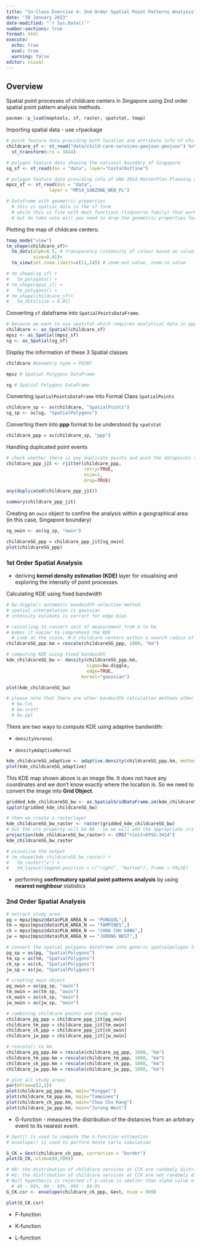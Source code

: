 ```yaml
---
title: "In-Class Exercise 4: 2nd Order Spatial Point Patterns Analysis"
date: "30 January 2023"
date-modified: "`r Sys.Date()`"
number-sections: true
format: html
execute: 
  echo: true
  eval: true
  warning: false
editor: visual
---
```


## Overview

Spatial point processes of childcare centers in Singapore using 2nd order spatial point pattern analysis methods.

```r
pacman::p_load(maptools, sf, raster, spatstat, tmap)
```

Importing spatial data - use `sf`package

```r
# point feature data providing both location and attribute info of childcare centres
childcare_sf <- st_read("data/child-care-services-geojson.geojson") %>%
  st_transform(crs = 3414)

# polygon feature data showing the national boundary of Singapore
sg_sf <- st_read(dsn = "data", layer="CostalOutline")

# polygon feature data providing info of URA 2014 MasterPlan Planning Subzone boundary data
mpsz_sf <- st_read(dsn = "data", 
                layer = "MP14_SUBZONE_WEB_PL")

# Dataframe with geometric properties
  # this is spatial data in the sf form
  # while this is fine with most functions (tidyverse family) that work well with tibble dataframe
  # but do take note will you need to drop the geometric properties for other methods...
```

Plotting the map of childcare centers:

```r
tmap_mode("view")
tm_shape(childcare_sf)+
  tm_dots(alph=0.5, # transparency (intensity of colour based on value)
          size=0.01)+
  tm_view(set.zoom.limits=c(11,24)) # zoom-out value, zoom-in value
```

```r
# tm_shape(sg_sf) +
#   tm_polygons() +
# tm_shape(mpsz_sf) +
#   tm_polygons() +
# tm_shape(childcare_sf)+
#   tm_dots(size = 0.01)
```

Converting `sf` dataframe into `SpatialPointsDataFrame`.

```r
# because we want to use spatstat which requires analytical data in ppp object form we need to convert the data 
childcare <- as_Spatial(childcare_sf)
mpsz <- as_Spatial(mpsz_sf)
sg <- as_Spatial(sg_sf)
```

Display the information of these 3 Spatial classes

```r
childcare #Geometry type = POINT
```

```r
mpsz # Spatial Polygons DataFrame
```

```r
sg # Spatial Polygons DataFrame
```

Converting `SpatialPointsDataFrame` into Formal Class `SpatialPoints`

```r
childcare_sp <- as(childcare, "SpatialPoints")
sg_sp <- as(sg, "SpatialPolygons")
```

Converting them into **ppp** format to be understood by `spatstat`

```r
childcare_ppp = as(childcare_sp, "ppp")
```

Handling duplicated point events

```r
# check whether there is any duplicate points and push the datapoints slightly through jittering to avoid duplication.
childcare_ppp_jit <- rjitter(childcare_ppp,
                             retry=TRUE,
                             nsim=1,
                             drop=TRUE)

any(duplicated(childcare_ppp_jit))
```

```r
summary(childcare_ppp_jit)
```

Creating an `owin` object to confine the analysis within a geographical area (in this case, Singapore boundary)

```r
sg_owin <- as(sg_sp, "owin")

childcareSG_ppp = childcare_ppp_jit[sg_owin]
plot(childcareSG_ppp)
```

### 1st Order Spatial Analysis

-   deriving **kernel density estimation (KDE)** layer for visualising and exploring the intensity of point processes

Calculating KDE using fixed bandwidth

```r
# bw.diggle() automatic bandwidth selection method
# spatial interpolation is gaussian
# intensity estimate is correct for edge bias

# rescalling to convert unit of measurement from m to km
# makes it easier to comprehend the KDE
  # Look at the scale, 0-5 childcare centers within a search radius of 1km
childcareSG_ppp.km = rescale(childcareSG_ppp, 1000, "km")

# computing KDE using fixed bandwidth
kde_childcareSG_bw <- density(childcareSG_ppp.km,
                              sigma=bw.diggle,
                              edge=TRUE,
                            kernel="gaussian") 

plot(kde_childcareSG_bw)

# please note that there are other bandwidth calculation methods other than bw.diggle
  # bw.CvL
  # bw.scott
  # bw.ppl
```

There are two ways to compute KDE using adaptive bandwidth:

-   `densityVoronoi`

-   `densityAdaptiveKernal`

```r
kde_childcareSG_adaptive <- adaptive.density(childcareSG_ppp.km, method="kernel")
plot(kde_childcareSG_adaptive)
```

This KDE map shown above is an image file. It does not have any coordinates and we don't know exactly where the location is. So we need to convert the image into **Grid Object**.

```r
gridded_kde_childcareSG_bw <- as.SpatialGridDataFrame.im(kde_childcareSG_bw)
spplot(gridded_kde_childcareSG_bw)
```

```r
# then we create a rasterlayer
kde_childcareSG_bw_raster <- raster(gridded_kde_childcareSG_bw)
# but the crs property will be NA - so we will add the appropriate crs
projection(kde_childcareSG_bw_raster) <- CRS("+init=EPSG:3414")
kde_childcareSG_bw_raster
```

```r
# visualise the output
# tm_shape(kde_childcareSG_bw_raster) + 
#   tm_raster("v") +
#   tm_layout(legend.position = c("right", "bottom"), frame = FALSE)
```

-   performing **confirmatory spatial point patterns analysis** by using **nearest neighbour** statistics

### 2nd Order Spatial Analysis

```r
# extract study area
pg = mpsz[mpsz@data$PLN_AREA_N == "PUNGGOL",]
tm = mpsz[mpsz@data$PLN_AREA_N == "TAMPINES",]
ck = mpsz[mpsz@data$PLN_AREA_N == "CHOA CHU KANG",]
jw = mpsz[mpsz@data$PLN_AREA_N == "JURONG WEST",]

# convert the spatial polygons dataframe into generic spatialpolygon layers
pg_sp = as(pg, "SpatialPolygons")
tm_sp = as(tm, "SpatialPolygons")
ck_sp = as(ck, "SpatialPolygons")
jw_sp = as(jw, "SpatialPolygons")

# creating owin object
pg_owin = as(pg_sp, "owin")
tm_owin = as(tm_sp, "owin")
ck_owin = as(ck_sp, "owin")
jw_owin = as(jw_sp, "owin")

# combining childcare points and study area
childcare_pg_ppp = childcare_ppp_jit[pg_owin]
childcare_tm_ppp = childcare_ppp_jit[tm_owin]
childcare_ck_ppp = childcare_ppp_jit[ck_owin]
childcare_jw_ppp = childcare_ppp_jit[jw_owin]

# rescale() to km
childcare_pg_ppp.km = rescale(childcare_pg_ppp, 1000, "km")
childcare_tm_ppp.km = rescale(childcare_tm_ppp, 1000, "km")
childcare_ck_ppp.km = rescale(childcare_ck_ppp, 1000, "km")
childcare_jw_ppp.km = rescale(childcare_jw_ppp, 1000, "km")

# plot all study areas
par(mfrow=c(2,2))
plot(childcare_pg_ppp.km, main="Punggol")
plot(childcare_tm_ppp.km, main="Tampines")
plot(childcare_ck_ppp.km, main="Choa Chu Kang")
plot(childcare_jw_ppp.km, main="Jurong West")
```

-   G-function - measures the distribution of the distances from an arbitrary event to its nearest event.

```r
# Gest() is used to compute the G-function estimation
# envelope() is used to perform monte carlo simulation

G_CK = Gest(childcare_ck_ppp, correction = "border")
plot(G_CK, xlim=c(0,500))
```

```r
# H0: the distribution of childcare services at CCK are randomly distributed
# H1: the distribution of childcare services at CCK are not randomly distributed
# Null hypothesis is rejected if p-value is smaller than alpha value of 0.001
  # 49 - 95%, 99 - 99%, 999 - 99.9%
G_CK.csr <- envelope(childcare_ck_ppp, Gest, nsim = 999)
```

```r
plot(G_CK.csr)
```

-   F-function

-   K-function

-   L-function
